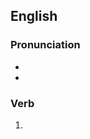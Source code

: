 ==English==

===Pronunciation===
* {{IPA|/ˈpɹaɪdɪŋ/|lang=en}}
* {{rhymes|aɪdɪŋ|lang=en}}

===Verb===
{{head|en|verb form}}

# {{present participle of|pride|lang=en|nocat=1}}